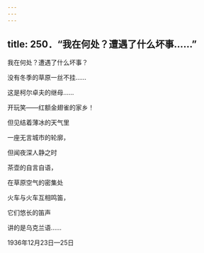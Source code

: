 ```yaml
---
---
---
```

title: 250．“我在何处？遭遇了什么坏事……”
---




我在何处？遭遇了什么坏事？

没有冬季的草原一丝不挂……

这是柯尔卓夫的继母……

开玩笑——红额金翅雀的家乡！

但见结着薄冰的天气里

一座无言城市的轮廓，

但闻夜深人静之时

茶壶的自言自语，

在草原空气的密集处

火车与火车互相鸣笛，

它们悠长的笛声

讲的是乌克兰语……

1936年12月23日—25日